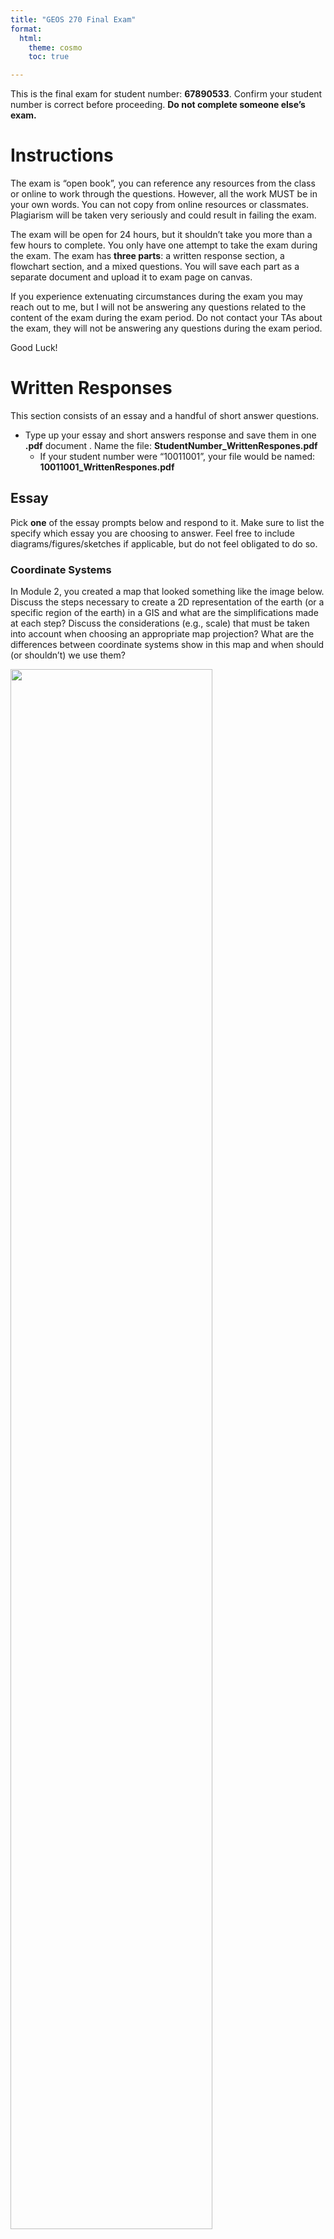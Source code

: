 ```yaml
---
title: "GEOS 270 Final Exam"
format:
  html:
    theme: cosmo
    toc: true

---
```



This is the final exam for student number: **67890533**.  Confirm your student number is correct before proceeding.  **Do not complete someone else's exam.** 


# Instructions

The exam is "open book", you can reference any resources from the class or online to work through the questions. However, all the work MUST be in your own words. You can not copy from online resources or classmates. Plagiarism will be taken very seriously and could result in failing the exam.

The exam will be open for 24 hours, but it shouldn't take you more than a few hours to complete.  You only have one attempt to take the exam during the exam.  The exam has **three parts**: a written response section, a flowchart section, and a mixed questions.  You will save each part as a separate document and upload it to exam page on canvas.

If you experience extenuating circumstances during the exam you may reach out to me, but I will not be answering any questions related to the content of the exam during the exam period. Do not contact your TAs about the exam, they will not be answering any questions during the exam period.

Good Luck!


# Written Responses

This section consists of an essay and a handful of short answer questions.

* Type up your essay and short answers response and save them in one **.pdf** document .  Name the file: **StudentNumber_WrittenRespones.pdf**
    * If your student number were "10011001", your file would be named: **10011001_WrittenRespones.pdf**


## Essay

Pick **one** of the essay prompts below and respond to it.  Make sure to list the specify which essay you are choosing to answer.  Feel free to include diagrams/figures/sketches if applicable, but do not feel obligated to do so.



### Coordinate Systems

In Module 2, you created a map that looked something like the image below. Discuss the steps necessary to create a 2D representation of the earth (or a specific region of the earth) in a GIS and what are the simplifications made at each step?  Discuss the considerations (e.g., scale) that must be taken into account when choosing an appropriate map projection?  What are the differences between coordinate systems show in this map and when should (or shouldn't) we use them?

![](images/Coordinate_System_Comparison.png){width=80%}








### Data Models

In Module 4, you assessed the relationship between housing cost and vegetation cover and created a map that looked something like the image below.  Discuss the key differences between raster and vector data; what type(s) of phenomena they are best suited to represent, and what does the term 'resolution' describe in the context of these data models, and how is resolution related to, and different from, the concept of scale?  How did you make use of both raster and vector data to investigate the relationship between housing cost and vegetation cover in Vancouver?

![](images/Van_NDVI_Map.png){width=80%}








## Short Answer

You can answer these questions briefly in sentence or bullet point format.




### Autocorrelation

What is spatial auto-correlation? What are two tools we covered that we can use to create a continuous field from discrete point observations of phenomena that exhibit positive spatial auto-correlation?






### Raster Tools

Compare and contrast the raster calculator and weighted overlay tools.  Which of these tools (raster calculator or weighted overlay) did we use to identify the suitability Tsunami shelters in Port Alberni?  Could we have used the other tool (raster calculator or weighted overlay) instead?






### Normalization


What is the data normalization? When/why might you want do it? List two examples from lab where we normalized data and why we needed to do it?






### Select by Attribute

The table below contains a list records for different trees in an area.  The select by attribute tool can be used to query records in a table. For example, if I needed to find all the maple trees , I could select:\n\n<p><strong>Where:</strong> Species = Maple</p>




How would you use the select by attribute tool in ArcGIS Pro to select all the dogwood and pine trees over 5 m tall from the table above? Write out the query as it would be structured in the select by attribute tool, you can see the text above for a hint on how to format your answer. How many records would your query return?


|   A   | B | C |
|-------|--:|--:|
|Dogwood|  5| 50|
|Dogwood|  6| 75|
|Pine   | 20| 35|
|Pine   | 25| 45|
|Oak    | 10| 30|
|Maple  | 35| 60|







### Resolution vs. File Size
    
You have two raster images that cover the exact same area (same extent).  Raster image 'A' is a DEM (one band) and a cell size of 100 m.  Raster image 'B' is an RGB color image (three bands) and a cell size of 25 m.  If raster A has a file size of 10 mb (megabytes), what is the approximate file size of layer B in mb?",







# Flowchart 

Create a flow chart outlining how you would use GIS to answer the following prompt. Either draw your flowchart by hand, use this [online tool](https://app.diagrams.net/), or use another software package (eg. power point, etc.) and upload it here. Use appropriate symbology to differentiate between layers (inputs/ intermediate layers /outputs) and processes and use arrows to connect them. You can include a written response as well to further explain steps/choices in your model if you wish.

* Save the file as either a .pdf, png, or jpg and name it as follows: **StudentNumber_Flowchart.pdf**
  * If your student number were "10011001", your file would be named: **10011001_FlowChart.pdf**, **10011001_FlowChart.png**, or **10011001_FlowChart.jpg**, depending on the file type you chose.
* Make sure to upload the flowchart as a separate file.  Do not include it in your written answers or it **will not be marked**.



### Locations for an Ecotourism Resort

An investor wishes to develop a new eco-tourism resort for wildlife sightseeing in Northern BC. You have been hired as a GIS consultant to identify several candidate areas for building the resort. The ideal location must meet the following criteria:

* Within 50 km of an air strip, but more than 15 km from one.
* Within wolf, grizzly bear, and caribou's geographic ranges.
* On privately owned land (i.e. not First Nations or Government).
* Within low slope areas (slope < 5%).
* Below 2000m elevation.

You have the following data to work with. Create a flowchart to show how you would go about identifying potential resort locations.



|     A      |   B   | C  |         D          |                            E                             |
|------------|-------|----|--------------------|----------------------------------------------------------|
|Airstrips   |Points |.csv|WGS 1984            |Locations of existing air strips                          |
|DEM         |Raster |.tif|BC Albers Equal Area|Elevation                                                 |
|Wolf        |Polygon|.shp|BC Albers Equal Area|Wolf Population Range                                     |
|Bear        |Polygon|.shp|BC Albers Equal Area|Grizzly Population RangeBlack Bear Population Range       |
|Caribou     |Polygon|.shp|BC Albers Equal Area|Caribou Population Range                                  |
|Land Parcels|Polygon|.shp|BC Albers Equal Area|Land Ownership Type(First Nations / Government / Private) |







# Mixed Questions

For these questions, download the answer sheet for your exam, which can be found [here](https://github.com/GEOS270/FinalExam/raw/main/sheets/0_AnswerSheet.zip).  

* It is **very important** make sure the file is named and formatted properly **before** you upload it.  
    * It should be formatted as follows: **StudentNumber_AnswerSheet.csv** .  
    * If your student number were "10011001", your file would be named: **10011001_AnswerSheet.csv**
  
* **Do not** upload the answer sheet as a .numbers, .xls, or any other type of file.   Only upload a .csv file for your answer sheet.
    * Canvas will convert .numbers, .xls, etc to a .pdf and which cannot be graded automatically.  
    * Answer sheets that cannot be graded automatically will incur a significant penalty.

* The answer sheet file is already named and formatted properly for you, but if you accidentally save in a different format need help exporting a .csv file, you can refer to the following instructions:
    * For the [Numbers](https://support.apple.com/en-ca/guide/numbers/tan3b922d4ad/mac) application on a Mac 
    * For [Excel](https://support.microsoft.com/en-au/office/save-a-workbook-to-text-format-txt-or-csv-3e9a9d6c-70da-4255-aa28-fcacf1f081e6) on Windows.





## Matching

Match the numbered items to the values from the answer bank.  Some answers may be used more than once.  Only type the letter corresponding to you choice on your answer sheet.  **Do not** type out the full word, only type the letter corresponding to the answer.  Answers are not case sensitive.

**1**	
Match the following data to their corresponding measurement scale:

Answer Bank: **a** Interval	**b** Nominal	**c** Ordinal	**d** Ratio	

 * **1.0**	
Temperature (Fahrenheit)


 * **1.1**	
Tree Species


 * **1.2**	
Letter Grade (e.g. A/B/C)


 * **1.3**	
IQ Score


 * **1.4**	
IQ Score


 * **1.5**	
Letter Grade (e.g. A/B/C)


 * **1.6**	
Age


 * **1.7**	
Colors




## Fill in the Blanks

Enter the words or phrases that best complete the statement.  Blanks are labelled with with an numeric code in brackets (e.g., [11.1]) which has a corresponding slot in your answer sheet.  Spelling does not need to be exact, but **make sure** to type out acronyms/abbreviations. For example, if the answer is *Geographic Information Science* but you entered **GIS**, your answer will be marked as incorrect.

**2**	
Resolution is a branch of your [  <sub>2.0</sub>  ], scale is a property of your [  <sub>2.1</sub>  ].

**3**	
Metadata is [  <sub>3.0</sub>  ] about [  <sub>3.1</sub>  ].

**4**	
[  <sub>4.0</sub>  ] is a technique that assigns spatial [  <sub>4.1</sub>  ] to text-based descriptions of locations (eg. street addresses).

**5**	
Ptolemy's Geographia is the first known example of a(n) [  <sub>5.0</sub>  ]. It consisted of eight volumes and a [  <sub>5.1</sub>  ] world map.

**6**	
The [  <sub>6.0</sub>  ] arises when we aggregate individual data values into larger [  <sub>6.1</sub>  ] with arbitrary boundaries.

**7**	
An attribute [  <sub>7.0</sub>  ] contains non-spatial data, that is linked to spatial data using an [  <sub>7.1</sub>  ].

**8**	
[  <sub>8.0</sub>  ] is a branch of [  <sub>8.1</sub>  ] that deals with the nature of right and wrong.



## Multiple Choice

Type the letter corresponding to you choice on your answer sheet.  **Do not** type out the full word, only type the letter corresponding to the answer.  Answers are not case sensitive.

**9.0**	
This type of analysis lets us look at the relationship one variable has with another.

* **a** Linear Regression
* **b** R2 Scoring
* **c** Line Plotting
* **d** Natural Breaks Classification
* **e** Random Forest


**10.0**	
This metric gives us a sense of the dispersion in a data set, but it is not influenced by outliers.

* **a** Inter-Quartile Range
* **b** Range
* **c** Standard Deviation
* **d** Mean
* **e** Dispersion Index


**11.0**	
Map Rock is a 12,000-year stone engraving that that shows a map of which river?

* **a** Snake River
* **b** Dyje River
* **c** Murray Darling River
* **d** Fraser River
* **e** Nile River


**12.0**	
When making a map of global population density, you should use this type of projection to ensure accurate calculations:

* **a** Equal Area
* **b** Equidistant Azimuthal
* **c** Conformal Conic
* **d** Conformal Cylindrical
* **e** Universal Transverse Mercator


**13.0**	
These chart/plots are best suited for showing the distribution of a continuous variable:

* **a** Bar Charts
* **b** Scatter Plots
* **c** Histograms
* **d** Box Plots
* **e** Line Charts


**14.0**	
These chart/plots are best suited for showing the frequency distribution of a discrete variable

* **a** Bar Charts
* **b** Histograms
* **c** Scatter Plots
* **d** Line Charts
* **e** Box Plots


**15.0**	
Dr. John Snow's analysis of the 1854 cholera outbreak in London was a foundational study in the field of:

* **a** Epidemiology
* **b** Cartography
* **c** Epistemology
* **d** GIS
* **e** Ecology




## True False

Type the letter corresponding to you choice on your answer sheet.  **Do not** type out the full word, only type the letter corresponding to the answer.  Answers are not case sensitive.

**16.0**	
Neural Networks are a type of unsupervised classification method.

* **a** False
* **b** True


**17.0**	
The first computer based geographic information system was invented in the United States.

* **a** False
* **b** True


**18.0**	
Cartography originated in Europe.

* **a** False
* **b** True


**19.0**	
Box plots are well suited for looking at the spread of values within different classes.

* **a** True
* **b** False


**20.0**	
Tobler's law applies to spatial patterns, but it does not apply to temporal patterns.

* **a** False
* **b** True



